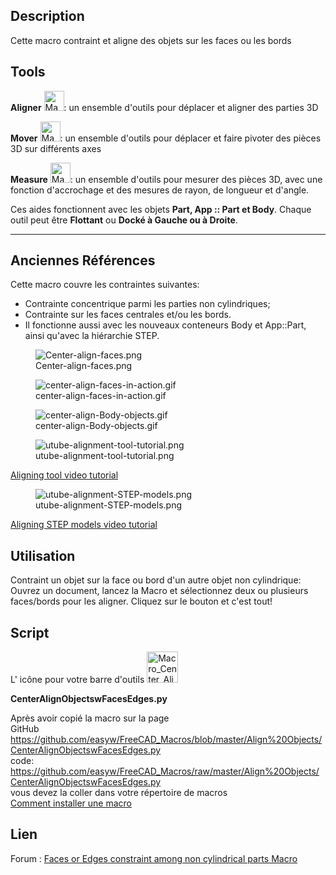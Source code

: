 <languages/>
{{VeryImportantMessage|Cet outil est maintenant inclus dans l'atelier [[Manipulator Workbench/fr|Manipulator Workbench]]. Installez cet atelier pour bénéficier des dernières mises à ajours.}}

{{Macro/fr
|Name=Center Faces of Parts
|Icon=Macro_Center_Align_Objects_with_Faces_or_Edges.svg
|Description=Cette macro aligne et contraint un objet sur la face ou le bord d'un autre objet. Cet outil est maintenant inclus dans l'atelier [[Manipulator Workbench/fr|Manipulator Workbench]]
|Author=easyw-fc
|Version=1.5.3
|Date=2017-10-01
|FCVersion=Tous
|Download=[https://www.freecadweb.org/wiki/images/e/ee/Macro_Center_Align_Objects_with_Faces_or_Edges.svg ToolBar Icon]<br/>[https://www.freecadweb.org/wiki/images/3/3d/Manipulator_Mover.svg Mover-icon]<br/>[https://www.freecadweb.org/wiki/images/1/10/Manipulator_Caliper.svg Caliper-icon]
}}

==Description==
Cette macro contraint et aligne des objets sur les faces ou les bords

{{Codeextralink|https://raw.githubusercontent.com/easyw/FreeCAD_Macros/master/Align%20Objects/CenterAlignObjectswFacesEdges.py}}

== Tools ==

'''Aligner''' [[File:Macro_Center_Align_Objects_with_Faces_or_Edges.svg|32px]]: un ensemble d'outils pour déplacer et aligner des parties 3D

'''Mover''' [[File:Manipulator_Mover.svg|32px]]: un ensemble d'outils pour déplacer et faire pivoter des pièces 3D sur différents axes

'''Measure''' [[File:Manipulator_Caliper.svg|32px]]: un ensemble d'outils pour mesurer des pièces 3D, avec une fonction d'accrochage et des mesures de rayon, de longueur et d'angle. 

Ces aides fonctionnent avec les objets '''Part, App :: Part et Body'''.
Chaque outil peut être '''Flottant''' ou '''Docké à Gauche ou à Droite'''.

----

<span id="OLD_References"></span>
== Anciennes Références ==

Cette macro couvre les contraintes suivantes:
* Contrainte concentrique parmi les parties non cylindriques;
* Contrainte sur les faces centrales et/ou les bords.
* Il fonctionne aussi avec les nouveaux conteneurs Body et App::Part, ainsi qu'avec la hiérarchie STEP.

[[File:Center-align-faces.png ]]

[[File:center-align-faces-in-action.gif]]

[[File:center-align-Body-objects.gif]]

[[File:utube-alignment-tool-tutorial.png]]

[https://youtu.be/qzixT157jJU Aligning tool video tutorial]

[[File:utube-alignment-STEP-models.png]]

[https://youtu.be/aQcPqhlgHBU Aligning STEP models video tutorial]


==Utilisation==
Contraint un objet sur la face ou bord d'un autre objet non cylindrique: Ouvrez un document, lancez la Macro et sélectionnez deux ou plusieurs faces/bords pour les aligner. Cliquez sur le bouton {{KEY|Align}} et c'est tout! 

==Script==
L' icône pour votre barre d'outils [[File:Macro_Center_Align_Objects_with_Faces_or_Edges.png|50px|link=https://www.freecadweb.org/wiki/File:Macro_Center_Align_Objects_with_Faces_or_Edges.svg]]

'''CenterAlignObjectswFacesEdges.py'''

Après avoir copié la macro sur la page<br />
GitHub
<br />
https://github.com/easyw/FreeCAD_Macros/blob/master/Align%20Objects/CenterAlignObjectswFacesEdges.py
<br />
code:
<br />
https://github.com/easyw/FreeCAD_Macros/raw/master/Align%20Objects/CenterAlignObjectswFacesEdges.py
<br />
vous devez la coller dans votre répertoire de macros
<br />
[[How to install macros|Comment installer une macro]]

==Lien==
Forum :  [http://forum.freecadweb.org/viewtopic.php?f=22&t=18655 Faces or Edges constraint among non cylindrical parts Macro]

{{clear}}
